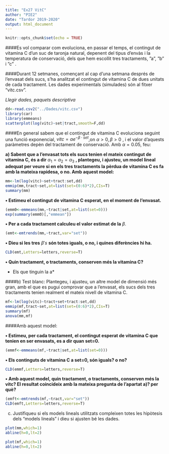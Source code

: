 ---
title: "Ex27 VitC"
author: "PIE2"
date: "Tardor 2019-2020"
output: html_document
---

```{r setup, include=FALSE}
knitr::opts_chunk$set(echo = TRUE)
```

####Es vol comparar com evoluciona, en passar el temps, el contingut de vitamina C d'un suc de taronja natural, depenent del tipus d'envàs i la temperatura de conservació, dels que hem escollit tres tractaments, ”a”, ”b” i ”c” .

####Durant 12 setmanes, començant al cap d'una setmana després de l'envasat dels sucs, s'ha analitzat el contingut de vitamina C de dues unitats de cada tractament. Les dades experimentals (simulades) són al fitxer “vitc.csv”. 

*Llegir dades, paquets descriptiva*

```{r}
dd<-read.csv2("../Dades/vitc.csv")
library(car)
library(emmeans)
scatterplot(log(vitc)~set|tract,smooth=F,dd)
```

####En general sabem que el contingut de vitamina C evoluciona seguint una funció exponencial, $vitc=\alpha e^{-\beta\cdot set}$,on $\alpha>0, \beta>0$ , i el valor d'aquests paràmetres depèn del tractament de conservació. Amb $\alpha=0.05$, feu:

**a) Sabent que a l'envasat tots els sucs tenien el mateix contingut de vitamina C, és a dir** $\alpha_{1}=\alpha_{2}=\alpha_{3}$ **, plantegeu, i ajusteu, un model lineal adequat per veure si en els tres tractaments la pèrdua de vitamina C es fa amb la mateixa rapidesa, o no. Amb aquest model:**

```{r}
mm<-lm(log(vitc)~set+tract:set,dd)
emmip(mm,tract~set,at=list(set=(0:6)*2),CIs=T)
summary(mm)
```

**• Estimeu el contingut de vitamina C esperat, en el moment de l'envasat.**

```{r}
(emm0<-emmeans(mm,~tract|set,at=list(set=0)))
exp(summary(emm0)[,"emmean"])
```

**• Per a cada tractament calculeu el valor estimat de la** $\beta$.

```{r}
(emt<-emtrends(mm,~tract,var="set"))
```


**• Dieu si les tres** $\beta's$ **són totes iguals, o no, i quines diferències hi ha.**

```{r}
CLD(emt,Letters=letters,reverse=T)
```

**• Quin tractament, o tractaments, conserven més la vitamina C?**

* Els que tinguin la a*


####b) Test blanc: Plantegeu, i ajusteu, un altre model de dimensió més gran, amb el que es pugui comprovar que a l'envasat, els sucs dels tres tractaments tenien realment el mateix nivell de vitamina C. 

```{r}
mf<-lm(log(vitc)~tract+set+tract:set,dd)
emmip(mf,tract~set,at=list(set=(0:6)*2),CIs=T)
summary(mf)
anova(mm,mf)
```

####Amb aquest model:

**• Estimeu, per cada tractament, el contingut esperat de vitamina C que tenien en ser envasats, es a dir quan set=0.**

```{r}
(emmf<-emmeans(mf,~tract|set,at=list(set=0)))
```

**• Els continguts de vitamina C a set=0, són iguals? o no?**

```{r}
CLD(emmf,Letters=letters,reverse=T)
```

**• Amb aquest model, quin tractament, o tractaments, conserven més la vitc? El resultat coincideix amb la mateixa pregunta de l'apartat a)? per què?**

```{r}
(emft<-emtrends(mf,~tract,var="set"))
CLD(emft,Letters=letters,reverse=T)
```


c) Justifiqueu si els models lineals utilitzats compleixen totes les hipòtesis dels “models lineals” i dieu si ajusten bé les dades.

```{r}
plot(mm,which=1)
abline(h=0,lt=2)

plot(mf,which=1)
abline(h=0,lt=2)

```

